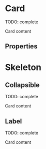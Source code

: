 


<Meta title="Components/Card" component={Card} />

# Card

TODO: complete

<Preview>
  <Story name="default" parameters={{ decorators: [withKnobs, withA11y] }}>
    <div className="separate">
      <Card
        title={text("title", "Card Title")}
        primaryButton={{
          children: text("primaryButton.children", "Primary"),
          onClick: action("onClickPrimary"),
          disabled: boolean("primaryButton.disabled", false),
          spinner: boolean("primaryButton.spinner", false),
        }}
        secondaryButton={{
          children: text("secondaryButton.children", "Secondary"),
          onClick: action("onClickSecondary"),
          disabled: boolean("secondaryButton.disabled", false),
          spinner: boolean("secondaryButton.spinner", false),
        }}
        headerLabel={{
          id: "header-label-id",
          label: "Header label",
          appearance: "warning",
          icon: CreditCardIcon,
        }}
      >
        <Text>Card content</Text>
      </Card>
    </div>
  </Story>
</Preview>

## Properties

<Props of={Card.type} />

# Skeleton

<Preview>
  <Story name="skeleton" parameters={{ decorators: [withKnobs, withA11y] }}>
    <div className="separate">
      <Card
        title={text("title", "Card Title")}
        primaryButton="skeleton"
        secondaryButton="skeleton"
        headerLabel="skeleton"
      >
        <Text.Skeleton />
      </Card>
    </div>
  </Story>
</Preview>

## Collapsible

TODO: complete

<Preview>
  <Story name="collapsible" parameters={{ decorators: [withKnobs, withA11y] }}>
    <div className="separate">
      <Card
        title="Card Title"
        primaryButton={{
          children: "Primary",
          onClick: action("onClickPrimary"),
        }}
        secondaryButton={{
          children: "Secondary",
          onClick: action("onClickSecondary"),
        }}
        isCollapsible
      >
        <Text>Card content</Text>
      </Card>
    </div>
  </Story>
</Preview>

## Label

TODO: complete

<Preview>
  <Story name="icon" parameters={{ decorators: [withKnobs, withA11y] }}>
    <div className="separate">
      <Card
        title="Card Title"
        primaryButton={{
          children: "Primary",
          onClick: action("onClickPrimary"),
        }}
        secondaryButton={{
          children: "Secondary",
          onClick: action("onClickSecondary"),
        }}
        headerIcon={PrinterIcon}
        onClickHeaderIcon={action("onClickHeaderIcon")}
      >
        <Text>Card content</Text>
      </Card>
    </div>
  </Story>
</Preview>
